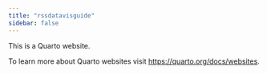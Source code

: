 ```yaml
---
title: "rssdatavisguide"
sidebar: false
---
```


This is a Quarto website.

To learn more about Quarto websites visit <https://quarto.org/docs/websites>.
